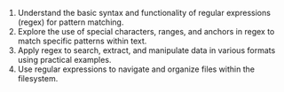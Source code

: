 1. Understand the basic syntax and functionality of regular expressions (regex) for pattern matching.
2. Explore the use of special characters, ranges, and anchors in regex to match specific patterns within text.
3. Apply regex to search, extract, and manipulate data in various formats using practical examples.
4. Use regular expressions to navigate and organize files within the filesystem.